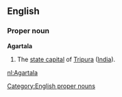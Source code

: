 ==English==
===Proper noun===
'''Agartala'''
#The [[state capital]] of [[Tripura]] ([[India]]).

[[nl:Agartala]]

[[Category:English proper nouns]]